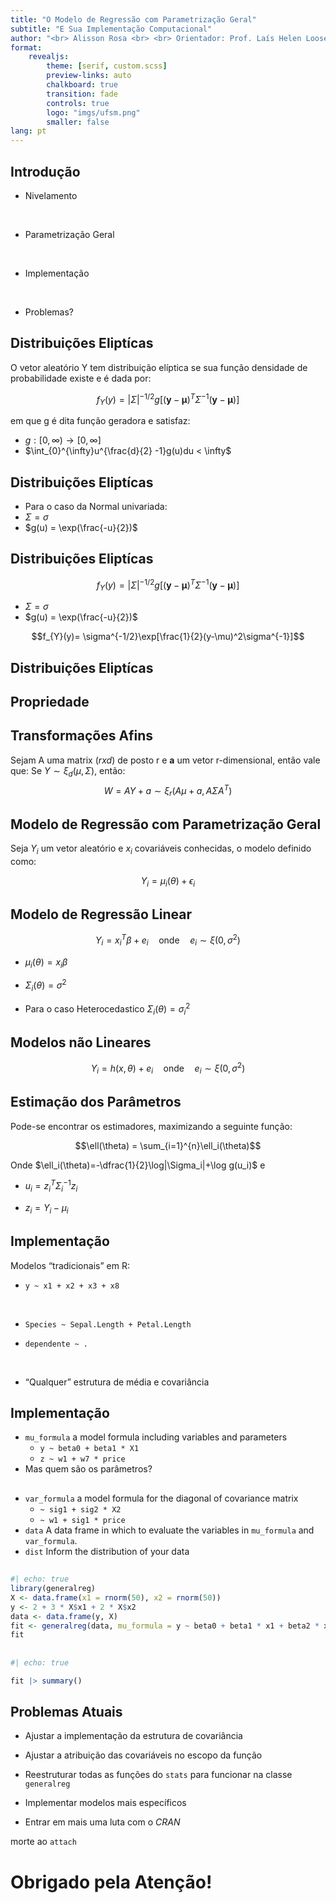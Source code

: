 ```yaml
---
title: "O Modelo de Regressão com Parametrização Geral"
subtitle: "E Sua Implementação Computacional"
author: "<br> Alisson Rosa <br> <br> Orientador: Prof. Laís Helen Loose"
format: 
    revealjs:
        theme: [serif, custom.scss]
        preview-links: auto
        chalkboard: true
        transition: fade
        controls: true
        logo: "imgs/ufsm.png"
        smaller: false
lang: pt
---
```


## Introdução  {background-image="https://www.slidebackground.com/uploads/statistics-background/statistics-success-accounting-video-19.jpg" background-opacity=0.04}

::: {.incremental}
- Nivelamento

<br />

- Parametrização Geral

<br />

- Implementação

<br />

- Problemas?
:::













## Distribuições Eliptícas {background-image="https://www.slidebackground.com/uploads/statistics-background/statistics-success-accounting-video-19.jpg" background-opacity=0.04}

O vetor aleatório Y tem distribuição elíptica se sua função densidade de probabilidade existe e é dada por:

$$f_{Y}(y)= |\Sigma|^{-1/2}g[(\mathbf{y}-\mathbf{\mu})^{T}\Sigma^{-1}(\mathbf{y}-\mathbf{\mu})]$$

em que g é dita função geradora e satisfaz:

* $g:[0, \infty) \rightarrow [0, \infty]$
* $\int_{0}^{\infty}u^{\frac{d}{2} -1}g(u)du < \infty$

## Distribuições Eliptícas {background-image="https://www.slidebackground.com/uploads/statistics-background/statistics-success-accounting-video-19.jpg" background-opacity=0.04}

* Para o caso da Normal univariada:
 * $\Sigma = \sigma$
 * $g(u) = \exp(\frac{-u}{2})$

## Distribuições Eliptícas {background-image="https://www.slidebackground.com/uploads/statistics-background/statistics-success-accounting-video-19.jpg" background-opacity=0.04}


$$f_{Y}(y)= |\Sigma|^{-1/2}g[(\mathbf{y}-\mathbf{\mu})^{T}\Sigma^{-1}(\mathbf{y}-\mathbf{\mu})]$$

* $\Sigma = \sigma$
* $g(u) = \exp(\frac{-u}{2})$

$$f_{Y}(y)= \sigma^{-1/2}\exp[\frac{1}{2}(y-\mu)^2\sigma^{-1}]$$












## Distribuições Eliptícas {background-image="https://www.slidebackground.com/uploads/statistics-background/statistics-success-accounting-video-19.jpg" background-opacity=0.04}




## Propriedade {background-image="https://www.slidebackground.com/uploads/statistics-background/statistics-success-accounting-video-19.jpg" background-opacity=0.04}


::: {#thm-line}

## Transformações Afins {background-image="https://www.slidebackground.com/uploads/statistics-background/statistics-success-accounting-video-19.jpg" background-opacity=0.04}




Sejam A uma matrix $(rxd)$ de posto r e $\mathbf{a}$ um vetor r-dimensional, então vale que:
Se $Y \sim \xi_d(\mu, \Sigma)$, então:
$$W = AY + a  \sim  \xi_r(A\mu + a, A\Sigma A^{T})$$
:::

##  Modelo de Regressão com Parametrização Geral {background-image="https://www.slidebackground.com/uploads/statistics-background/statistics-success-accounting-video-19.jpg" background-opacity=0.04}

Seja $Y_i$ um vetor aleatório e $x_i$ covariáveis conhecidas, o modelo definido como:

$$Y_i = \mu_i(\theta) + \epsilon_i$$

## Modelo de Regressão Linear {background-image="https://www.slidebackground.com/uploads/statistics-background/statistics-success-accounting-video-19.jpg" background-opacity=0.04}

$$Y_i = x_i^{T}\beta + e_i \quad \text{onde}\quad   e_i \sim \xi(0, \sigma^2)$$

* $\mu_i(\theta) = x_i\beta$
* $\Sigma_i(\theta) = \sigma^2$

* Para o caso Heterocedastico $\Sigma_i(\theta) = \sigma_i^2$


## Modelos não Lineares {background-image="https://www.slidebackground.com/uploads/statistics-background/statistics-success-accounting-video-19.jpg" background-opacity=0.04}

$$Y_i = h(x, \theta) + e_i \quad \text{onde}\quad   e_i \sim \xi(0, \sigma^2)$$


## Estimação dos Parâmetros {background-image="https://www.slidebackground.com/uploads/statistics-background/statistics-success-accounting-video-19.jpg" background-opacity=0.04}

Pode-se encontrar os estimadores, maximizando a seguinte função:

$$\ell(\theta) = \sum_{i=1}^{n}\ell_i(\theta)$$


Onde $\ell_i(\theta)=-\dfrac{1}{2}\log|\Sigma_i|+\log g(u_i)$ e

* $u_i = z_i^{T}\Sigma_i^{-1}z_i$

* $z_i = Y_i - \mu_i$

## Implementação {background-image="https://media.licdn.com/dms/image/D5612AQGIo_Wi-D3lmA/article-cover_image-shrink_720_1280/0/1660017898740?e=2147483647&v=beta&t=wM2JnLCd_rkk9rFn38oTo2uIj6NVYT4Rf0sDWSI2d6A" background-opacity=0.07}
Modelos "tradicionais" em R:

::: incremental

* ```y ~ x1 + x2 + x3 + x8```

<br>


* ```Species ~ Sepal.Length + Petal.Length```


* ```dependente ~ .```


<br>

* "Qualquer" estrutura de média e covariância
:::


## Implementação {background-image="https://media.licdn.com/dms/image/D5612AQGIo_Wi-D3lmA/article-cover_image-shrink_720_1280/0/1660017898740?e=2147483647&v=beta&t=wM2JnLCd_rkk9rFn38oTo2uIj6NVYT4Rf0sDWSI2d6A" background-opacity=0.07}

::: incremental
* `mu_formula` a model formula including variables and parameters
  * `y ~ beta0 + beta1 * X1`
  * `z ~ w1 + w7 * price`

* Mas quem são os parâmetros?
:::


## {background-image="https://media.licdn.com/dms/image/D5612AQGIo_Wi-D3lmA/article-cover_image-shrink_720_1280/0/1660017898740?e=2147483647&v=beta&t=wM2JnLCd_rkk9rFn38oTo2uIj6NVYT4Rf0sDWSI2d6A" background-opacity=0.07}

* `var_formula` a  model formula for the diagonal of covariance matrix
    * `~ sig1 + sig2 * X2`
    * `~ w1 + sig1 * price`
* `data` A data frame in which to evaluate the variables in `mu_formula` and `var_formula`.
* `dist` Inform the distribution of your data


## {background-image="https://media.licdn.com/dms/image/D5612AQGIo_Wi-D3lmA/article-cover_image-shrink_720_1280/0/1660017898740?e=2147483647&v=beta&t=wM2JnLCd_rkk9rFn38oTo2uIj6NVYT4Rf0sDWSI2d6A" background-opacity=0.07}
```r
#| echo: true
library(generalreg)
X <- data.frame(x1 = rnorm(50), x2 = rnorm(50))
y <- 2 + 3 * X$x1 + 2 * X$x2
data <- data.frame(y, X)
fit <- generalreg(data, mu_formula = y ~ beta0 + beta1 * x1 + beta2 * x2, dist='normal')
fit
```

## {background-image="https://media.licdn.com/dms/image/D5612AQGIo_Wi-D3lmA/article-cover_image-shrink_720_1280/0/1660017898740?e=2147483647&v=beta&t=wM2JnLCd_rkk9rFn38oTo2uIj6NVYT4Rf0sDWSI2d6A" background-opacity=0.07}
```r
#| echo: true

fit |> summary()
```




## Problemas Atuais {background-image="https://media.licdn.com/dms/image/D5612AQGIo_Wi-D3lmA/article-cover_image-shrink_720_1280/0/1660017898740?e=2147483647&v=beta&t=wM2JnLCd_rkk9rFn38oTo2uIj6NVYT4Rf0sDWSI2d6A" background-opacity=0.07}

::: incremental
* Ajustar a implementação  da estrutura de covariância

* Ajustar a atribuição das covariáveis no escopo da função

* Reestruturar todas as funções do `stats` para funcionar na classe `generalreg`

* Implementar modelos mais específicos

* Entrar em mais uma luta com o *CRAN*

::: footer
morte ao `attach`
:::


:::





# Obrigado pela Atenção! {background-image="imgs/ufsm.png" background-opacity=0.02}



